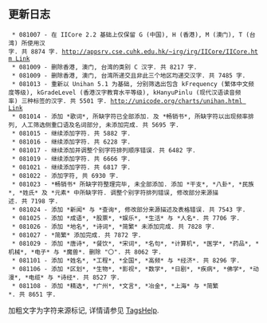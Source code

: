 ==更新日志==

  * 081007 - 在 IICore 2.2 基础上仅保留 G (中国), H (香港), M (澳门), T (台湾) 所使用汉字. 共 8874 字. [[http://appsrv.cse.cuhk.edu.hk/~irg/irg/IICore/IICore.htm Link]]
  * 081009 - 删除香港, 澳门, 台湾的类别 C 汉字. 共 8217 字.
  * 081009 - 删除香港, 澳门, 台湾所递交且非此三个地区均递交汉字. 共 7485 字.
  * 081013 - 重新以 Unihan 5.1 为基础, 分别筛选出包含 kFrequency (繁体中文频度等级), kGradeLevel (香港汉字教育水平等级), kHanyuPinlu (现代汉语读音频率) 三种标签的汉字. 共 5501 字. [[http://unicode.org/charts/unihan.html Link]]
  * 081014 - 添加 *歌词*, 所缺字符已全部添加. 及 *畅销书*, 所缺字符以出现频率排列, 人工筛选侧重口语及名词部分, 未添加完成. 共 5695 字.
  * 081015 - 继续添加字符. 共 5882 字.
  * 081016 - 继续添加字符. 共 6228 字.
  * 081017 - 继续添加并调整个别字符排列顺序错误. 共 6482 字.
  * 081019 - 继续添加字符. 共 6666 字.
  * 081021 - 继续添加字符. 共 6817 字.
  * 081022 - 添加字符, 共 6930 字.
  * 081023 - *畅销书* 所缺字符整理完毕, 未全部添加. 添加 *干支*, *八卦*, *民族*, *姓氏* 及 *元素* 中所缺字符. 调整个别字符排列错误, 修改部分来源描述. 共 7198 字.
  * 081024 - 添加 *新闻* 与 *查询*, 修改部分来源描述及表格错误. 共 7543 字.
  * 081025 - 添加 *成语*, *股票*, *娱乐*, *生活* 与 *人名*. 共 7706 字.
  * 081026 - 添加 *地名*, *诗词*, *简繁* 未添加完成. 共 7828 字.
  * 081027 - *简繁* 添加完成. 共 7872 字.
  * 081029 - 添加 *唐诗*, *餐饮*, *宋词*, *名句*, *计算机*, *医学*, *药品*, *机械*, *电子* 与 *魔兽*. 删除 "〇". 共 8062 字.
  * 081101 - 添加 *姓名*, *工程*, *全国*, *高频* 与 *经济*. 共 8296 字.
  * 081106 - 添加 *区划*, *生物*, *影视*, *数学*, *日剧*, *疾病*, *佛学*, *动漫*, *电缆* 与 *诗经*. 共 8527 字.
  * 081108 - 添加 *精选*, *广州*, *文言*, *冶金*, *上海* 与 *简繁*. 共 8651 字.

加粗文字为字符来源标记, 详情请参见 [http://code.google.com/p/distcode/wiki/TagsHelp TagsHelp].